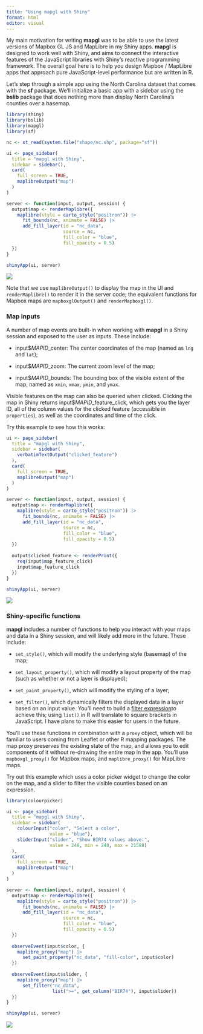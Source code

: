 ```yaml
---
title: "Using mapgl with Shiny"
format: html
editor: visual
---
```


My main motivation for writing **mapgl** was to be able to use the latest versions of Mapbox GL JS and MapLibre in my Shiny apps. **mapgl** is designed to work well with Shiny, and aims to connect the interactive features of the JavaScript libraries with Shiny's reactive programming framework. The overall goal here is to help you design Mapbox / MapLibre apps that approach pure JavaScript-level performance but are written in R.

Let's step through a simple app using the North Carolina dataset that comes with the **sf** package. We'll initialize a basic app with a sidebar using the **bslib** package that does nothing more than display North Carolina's counties over a basemap.

``` r
library(shiny)
library(bslib)
library(mapgl)
library(sf)

nc <- st_read(system.file("shape/nc.shp", package="sf"))

ui <- page_sidebar(
  title = "mapgl with Shiny",
  sidebar = sidebar(),
  card(
    full_screen = TRUE,
    maplibreOutput("map")
  )
)

server <- function(input, output, session) {
  output$map <- renderMaplibre({
    maplibre(style = carto_style("positron")) |> 
      fit_bounds(nc, animate = FALSE) |> 
      add_fill_layer(id = "nc_data",
                     source = nc,
                     fill_color = "blue",
                     fill_opacity = 0.5)
  })
}

shinyApp(ui, server)
```

![ ](images/clipboard-2017990981.png)

Note that we use `maplibreOutput()` to display the map in the UI and `renderMaplibre()` to render it in the server code; the equivalent functions for Mapbox maps are `mapboxglOutput()` and `renderMapboxgl()`.

### Map inputs

A number of map events are built-in when working with **mapgl** in a Shiny session and exposed to the user as inputs. These include:

-   input\$*MAPID*\_center: The center coordinates of the map (named as `lng` and `lat`);

-   input\$*MAPID*\_zoom: The current zoom level of the map;

-   input\$*MAPID*\_bounds: The bounding box of the visible extent of the map, named as `xmin`, `xmax`, `ymin`, and `ymax`.

Visible features on the map can also be queried when clicked. Clicking the map in Shiny returns input\$*MAPID*\_feature_click, which gets you the layer ID, all of the column values for the clicked feature (accessible in `properties`), as well as the coordinates and time of the click.

Try this example to see how this works:

``` r
ui <- page_sidebar(
  title = "mapgl with Shiny",
  sidebar = sidebar(
    verbatimTextOutput("clicked_feature")
  ),
  card(
    full_screen = TRUE,
    maplibreOutput("map")
  )
)

server <- function(input, output, session) {
  output$map <- renderMaplibre({
    maplibre(style = carto_style("positron")) |> 
      fit_bounds(nc, animate = FALSE) |> 
      add_fill_layer(id = "nc_data",
                     source = nc,
                     fill_color = "blue",
                     fill_opacity = 0.5)
  })
  
  output$clicked_feature <- renderPrint({
    req(input$map_feature_click)
    input$map_feature_click
  })
}

shinyApp(ui, server)
```

![](images/clipboard-3084377675.png)

### Shiny-specific functions

**mapgl** includes a number of functions to help you interact with your maps and data in a Shiny session, and will likely add more in the future. These include:

-   `set_style()`, which will modify the underlying style (basemap) of the map;

-   `set_layout_property()`, which will modify a layout property of the map (such as whether or not a layer is displayed);

-   `set_paint_property()`, which will modify the styling of a layer;

-   `set_filter()`, which dynamically filters the displayed data in a layer based on an input value. You'll need to build a [filter expression](https://docs.mapbox.com/style-spec/reference/expressions/#decision)to achieve this; using `list()` in R will translate to square brackets in JavaScript. I have plans to make this easier for users in the future.

You'll use these functions in combination with a `proxy` object, which will be familiar to users coming from Leaflet or other R mapping packages. The map proxy preserves the existing state of the map, and allows you to edit components of it without re-drawing the entire map in the app. You'll use `mapboxgl_proxy()` for Mapbox maps, and `maplibre_proxy()` for MapLibre maps.

Try out this example which uses a color picker widget to change the color on the map, and a slider to filter the visible counties based on an expression.

``` r
library(colourpicker)

ui <- page_sidebar(
  title = "mapgl with Shiny",
  sidebar = sidebar(
    colourInput("color", "Select a color",
                value = "blue"),
    sliderInput("slider", "Show BIR74 values above:",
                value = 248, min = 248, max = 21588)
  ),
  card(
    full_screen = TRUE,
    maplibreOutput("map")
  )
)

server <- function(input, output, session) {
  output$map <- renderMaplibre({
    maplibre(style = carto_style("positron")) |> 
      fit_bounds(nc, animate = FALSE) |> 
      add_fill_layer(id = "nc_data",
                     source = nc,
                     fill_color = "blue",
                     fill_opacity = 0.5)
  })
  
  observeEvent(input$color, {
    maplibre_proxy("map") |>
      set_paint_property("nc_data", "fill-color", input$color)
  })
  
  observeEvent(input$slider, {
    maplibre_proxy("map") |> 
      set_filter("nc_data", 
                 list(">=", get_column("BIR74"), input$slider))
  })
}

shinyApp(ui, server)
```

![](images/clipboard-4076622643.png)
